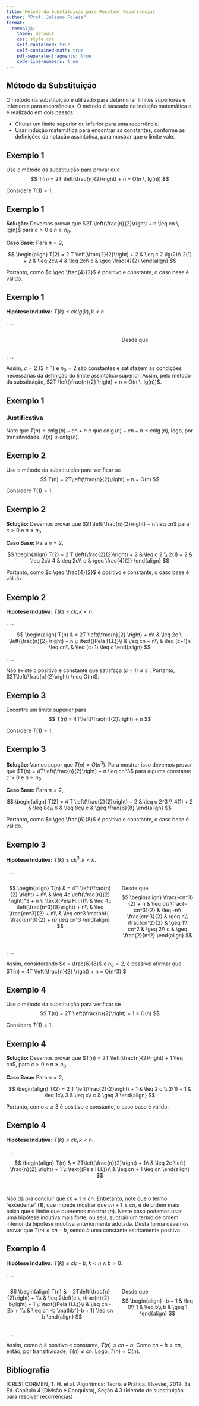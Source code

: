 ```yaml
---
title: Método da Substituição para Resolver Recorrências
author: "Prof. Juliano Foleis"
format:
  revealjs:
    theme: default
    css: style.css
    self-contained: true
    self-contained-math: true
    pdf-separate-fragments: true
    code-line-numbers: true
---
```


## Método da Substituição

O método da substituição é utilizado para determinar limites superiores e inferiores para recorrências. O método é baseado na indução matemática e é realizado em dois passos:

* Chutar um limite superior ou inferior para uma recorrência.
* Usar indução matemática para encontrar as constantes, conforme as definições da notação assintótica, para mostrar que o limite vale.

## Exemplo 1

Use o método da substituição para provar que 
$$
T(n) = 2T \left(\frac{n}{2}\right) + n = O(n \, lg(n))
$$ 

Considere $T(1) = 1$.

## Exemplo 1 {.smaller}

**Solução:** Devemos provar que $2T \left(\frac{n}{2}\right) + n \leq cn \, lg(n)$ para $c > 0$ e $n \geq n_0$.

**Caso Base:** Para $n = 2$,

$$
\begin{align}
T(2) = 2 T \left(\frac{2}{2}\right) + 2 & \leq c 2 \lg(2)\\
2(1) + 2 & \leq 2c\\
4 & \leq 2c\\
c & \geq \frac{4}{2}
\end{align}
$$

Portanto, como $c \geq \frac{4}{2}$ é positivo e constante, o caso base é válido.

## Exemplo 1 {.smaller}

**Hipótese Indutiva:** $T(k) \leq ck \, lg(k), k < n$.

. . .

:::: {.columns}

::: {.column width="60%" .size24}

\begin{align}
	T(n) & = 2T \left( \frac{n}{2} \right) +n\\
	& \leq 2c \left(\frac{n}{2} \right) \, lg \left(\frac{n}{2} \right) + n \: \text{(pela H.I.)}\\
	& \leq cn \, lg \left(\frac{n}{2} \right) + n\\
	& \leq cn \, lg(n) - cn \, \lg{2} + n\\
	& \leq cn \, lg(n) \mathbf{- cn + n} \leq cn \, lg(n)
\end{align}

:::

::: {.column width="40%" .size24}

Desde que

\begin{align}
	-cn + n & \leq 0\\
	n & \leq cn\\
	1 & \leq c\\
	c & \geq 1
\end{align}

:::

::::

. . .

Assim, $c = 2$ ($2 \geq 1$) e $n_0 = 2$ são constantes e satisfazem as condições necessárias da definição do limite assintótico superior. Assim, pelo método da substituição, $2T \left(\frac{n}{2} \right) + n = O(n \, lg(n))$.


## Exemplo 1

::: {.callout-tip icon="true" }

### Justificativa 
Note que $T(n) \leq cn \lg(n) -cn +n$ e que $cn \lg(n) -cn +n \leq cn \lg(n)$, logo, por transitividade, $T(n) \leq cn \lg(n)$.

:::

<!-- Exemplo 2 -->

## Exemplo 2

Use o método da substituição para verificar se
$$
T(n) = 2T\left(\frac{n}{2}\right) + n = O(n)
$$ 

Considere $T(1) = 1$.

## Exemplo 2 {.smaller}

**Solução:** Devemos provar que $2T\left(\frac{n}{2}\right) + n \leq cn$ para $c > 0$ e $n \geq n_0$.

**Caso Base:** Para $n = 2$,

$$
\begin{align}
T(2) = 2 T \left(\frac{2}{2}\right) + 2 & \leq c 2 \\
2(1) + 2 & \leq 2c\\
4 & \leq 2c\\
c & \geq \frac{4}{2}
\end{align}
$$

Portanto, como $c \geq \frac{4}{2}$ é positivo e constante, o caso base é válido.

## Exemplo 2 {.smaller}

**Hipótese Indutiva:** $T(k) \leq ck, k < n$.

. . .

$$
\begin{align}
	T(n) & = 2T \left(\frac{n}{2} \right) + n\\
	& \leq 2c \, \left(\frac{n}{2} \right) + n \: \text{(Pela H.I.)}\\
	& \leq cn + n\\
	& \leq (c+1)n \leq cn\\
	& \leq (c+1) \leq c
\end{align}
$$

. . .

Não existe $c$ positivo e constante que satisfaça $(c+1) \leq c$ . Portanto, $2T\left(\frac{n}{2}\right) \neq O(n)$.

<!-- Exemplo 3 -->

## Exemplo 3

Encontre um limite superior para
$$
T(n) = 4T\left(\frac{n}{2}\right) + n
$$ 

Considere $T(1) = 1$.

## Exemplo 3 {.smaller}

**Solução:** Vamos supor que $T(n) = O(n^3)$. Para mostrar isso devemos provar que $T(n) = 4T\left(\frac{n}{2}\right) + n \leq cn^3$ para alguma constante $c > 0$ e $n \geq n_0$.

**Caso Base:** Para $n = 2$,

$$
\begin{align}
T(2) = 4 T \left(\frac{2}{2}\right) + 2 & \leq c 2^3 \\
4(1) + 2 & \leq 8c\\
6 & \leq 8c\\
c & \geq \frac{6}{8}
\end{align}
$$

Portanto, como $c \geq \frac{6}{8}$ é positivo e constante, o caso base é válido.

## Exemplo 3 {.smaller}

**Hipótese Indutiva:** $T(k) \leq ck^3, k < n$.

. . .

:::: {.columns}

::: {.column width="60%" .size24}

$$
\begin{align}
	T(n) & = 4T \left(\frac{n}{2} \right) + n\\
	& \leq 4c \left(\frac{n}{2} \right)^3 + n \: \text{(Pela H.I.)}\\
	& \leq 4c \left(\frac{n^3}{8}\right) + n\\
	& \leq \frac{cn^3}{2} + n\\
	& \leq cn^3 \mathbf{- \frac{cn^3}{2} + n} \leq cn^3
\end{align}
$$

:::

::: {.column width="40%" .size24}

Desde que
$$
\begin{align}
	\frac{-cn^3}{2} + n & \leq 0\\
	\frac{-cn^3}{2} & \leq -n\\
	\frac{cn^3}{2} & \geq n\\
	\frac{cn^2}{2} & \geq 1\\
	cn^2 & \geq 2\\
	c & \geq \frac{2}{n^2}
\end{align}
$$

:::

::::

. . .

::: {.size26}

Assim, considerando $c = \frac{6}{8}$ e $n_0 = 2$, é possível afirmar que $T(n) = 4T \left(\frac{n}{2} \right) + n = O(n^3).$
:::

<!-- Exemplo 4 -->

## Exemplo 4

Use o método da substituição para verificar se
$$
T(n) = 2T \left(\frac{n}{2}\right) + 1 = O(n)
$$ 

Considere $T(1) = 1$.

## Exemplo 4 {.smaller}

**Solução:** Devemos provar que $T(n) = 2T \left(\frac{n}{2}\right) + 1 \leq cn$, para $c > 0$ e $n \geq n_0$.

**Caso Base:** Para $n = 2$,

$$
\begin{align}
T(2) = 2 T \left(\frac{2}{2}\right) + 1 & \leq 2 c  \\
2(1) + 1 & \leq 1c\\
3 & \leq c\\
c & \geq 3
\end{align}
$$

Portanto, como $c \geq 3$ é positivo e constante, o caso base é válido.

## Exemplo 4 {.smaller}

**Hipótese Indutiva:** $T(k) \leq ck, k < n$.

. . .

$$
\begin{align}
	T(n) & = 2T\left(\frac{n}{2}\right) + 1\\
	& \leq 2c \left( \frac{n}{2} \right) + 1 \: \text{(Pela H.I.)}\\
	& \leq cn + 1 \leq cn
\end{align}
$$

<br/>

Não dá pra concluir que $cn + 1 \leq cn$. Entretanto, note que o termo "excedente" ($\mathbf{1}$), que impede mostrar que $cn + 1 \leq cn$, é de ordem mais baixa que o limite que queremos mostrar ($n$). Neste caso podemos usar uma hipótese indutiva mais forte, ou seja, subtrair um termo de ordem inferior da hipótese indutiva anteriormente adotada. Desta forma devemos provar que $T(n) \leq cn - b$, sendo $b$ uma constante estritamente positiva.

## Exemplo 4 {.smaller}

**Hipótese Indutiva:** $T(k) \leq ck - b, k < n \land b > 0$.

. . .

:::: {.columns}

::: {.column width="60%" .size24}

$$
\begin{align}
	T(n) & = 2T\left(\frac{n}{2}\right) + 1\\
	& \leq 2\left(c \, \frac{n}{2} - b\right) + 1 \: \text{(Pela H.I.)}\\
	& \leq cn - 2b + 1\\
	& \leq cn -b \mathbf{-b + 1} \leq cn - b
\end{align}
$$

:::

::: {.column width="40%" .size24}

Desde que
$$
\begin{align}
	-b + 1 & \leq 0\\
	1 & \leq b\\
	b & \geq 1
\end{align}
$$

:::

::::

. . .

Assim, como $b$ é positivo e constante, $T(n) \leq cn - b$. Como $cn - b \leq cn$, então, por transitividade, $T(n) \leq cn$. Logo, $T(n) = O(n).$

## Bibliografia

[CRLS] CORMEN, T. H. et al. Algoritmos: Teoria e Prática. Elsevier, 2012. 3a Ed. Capítulo 4 (Divisão e Conquista), Seção 4.3 (Método de substituição para resolver recorrências)